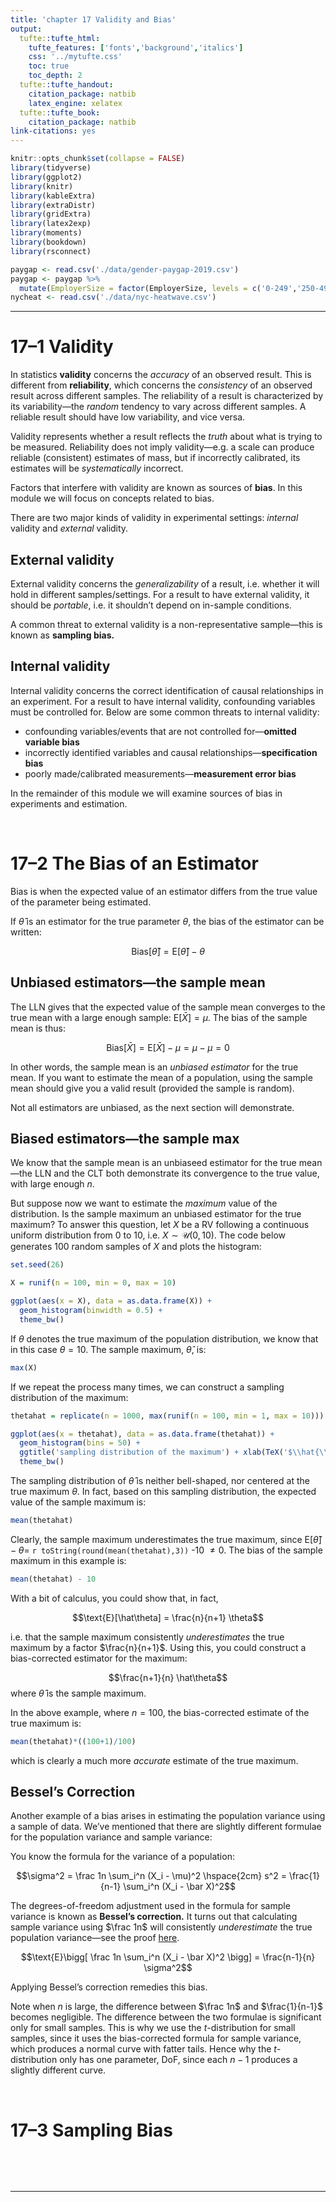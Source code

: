 ```yaml
---
title: 'chapter 17 Validity and Bias'
output:
  tufte::tufte_html:
    tufte_features: ['fonts','background','italics']
    css: '../mytufte.css'
    toc: true
    toc_depth: 2
  tufte::tufte_handout:
    citation_package: natbib
    latex_engine: xelatex
  tufte::tufte_book:
    citation_package: natbib
link-citations: yes
---
```


```r
knitr::opts_chunk$set(collapse = FALSE)
library(tidyverse)
library(ggplot2)
library(knitr)
library(kableExtra)
library(extraDistr)
library(gridExtra)
library(latex2exp)
library(moments)
library(bookdown)
library(rsconnect)
```

```r
paygap <- read.csv('./data/gender-paygap-2019.csv')
paygap <- paygap %>%
  mutate(EmployerSize = factor(EmployerSize, levels = c('0-249','250-499','500-999','1000-4999','5000-19999','20000+')))
nycheat <- read.csv('./data/nyc-heatwave.csv')
```

\newcommand{\E}{\text{E}}
\newcommand{\Var}{\text{Var}}
\newcommand{\SD}{\text{SD}}
\newcommand{\SE}{\text{SE}}
\newcommand{\Cov}{\text{Cov}}
\newcommand{\Cor}{\text{Cor}}
\renewcommand{\P}{\text{P}}
\newcommand{\pd}[2]{\frac{\partial #1}{\partial #2}}
\newcommand{\sumin}{\sum_i^n}
\newcommand{\Bias}{\text{Bias}}

---

# 17--1 Validity

In statistics **validity** concerns the *accuracy* of an observed result. This is different from **reliability**, which concerns the *consistency* of an observed result across different samples. The reliability of a result is characterized by its variability---the *random* tendency to vary across different samples. A reliable result should have low variability, and vice versa. 

Validity represents whether a result reflects the *truth* about what is trying to be measured. Reliability does not imply validity---e.g. a scale can produce reliable (consistent) estimates of mass, but if incorrectly calibrated, its estimates will be *systematically* incorrect.   

Factors that interfere with validity are known as sources of **bias**. In this module we will focus on concepts related to bias.  

There are two major kinds of validity in experimental settings: *internal* validity and *external* validity.    

## External validity

External validity concerns the *generalizability* of a result, i.e. whether it will hold in different samples/settings. For a result to have external validity, it should be *portable*, i.e. it shouldn't depend on in-sample conditions.  

A common threat to external validity is a non-representative sample---this is known as **sampling bias.**    

## Internal validity  

Internal validity concerns the correct identification of causal relationships in an experiment. For a result to have internal validity, confounding variables must be controlled for. Below are some common threats to internal validity: 

- confounding variables/events that are not controlled for---**omitted variable bias**
- incorrectly identified variables and causal relationships---**specification bias**
- poorly made/calibrated measurements---**measurement error bias**  

In the remainder of this module we will examine sources of bias in experiments and estimation.  



\ 

# 17--2 The Bias of an Estimator

Bias is when the expected value of an estimator differs from the true value of the parameter being estimated.  

If $\hat\theta$ is an estimator for the true parameter $\theta$, the bias of the estimator can be written:

$$\Bias[\hat\theta] = \E[\hat\theta] - \theta$$

## Unbiased estimators---the sample mean

The LLN gives that the expected value of the sample mean converges to the true mean with a large enough sample: $\E[\bar X] = \mu$. The bias of the sample mean is thus:

$$\Bias[\bar X] = \E[\bar X] - \mu = \mu - \mu = 0$$

In other words, the sample mean is an *unbiased estimator* for the true mean. If you want to estimate the mean of a population, using the sample mean should give you a valid result (provided the sample is random).  

Not all estimators are unbiased, as the next section will demonstrate.  

## Biased estimators---the sample max

We know that the sample mean is an unbiaseed estimator for the true mean---the LLN and the CLT both demonstrate its convergence to the true value, with large enough $n$. 

But suppose now we want to estimate the *maximum* value of the distribution. Is the sample maximum an unbiased estimator for the true maximum? To answer this question, let $X$ be a RV following a continuous uniform distribution from 0 to 10, i.e. $X \sim \mathcal U(0,10)$. The code below generates 100 random samples of $X$ and plots the histogram:

```r
set.seed(26)
```

```r
X = runif(n = 100, min = 0, max = 10)

ggplot(aes(x = X), data = as.data.frame(X)) + 
  geom_histogram(binwidth = 0.5) +
  theme_bw()
```

If $\theta$ denotes the true maximum of the population distribution, we know that in this case $\theta = 10$. The sample maximum, $\hat\theta$, is:

```r
max(X)
```

If we repeat the process many times, we can construct a sampling distribution of the maximum:

```r
thetahat = replicate(n = 1000, max(runif(n = 100, min = 1, max = 10)))

ggplot(aes(x = thetahat), data = as.data.frame(thetahat)) + 
  geom_histogram(bins = 50) +
  ggtitle('sampling distribution of the maximum') + xlab(TeX('$\\hat{\\theta}$')) +
  theme_bw()
```

The sampling distribution of $\hat\theta$ is neither bell-shaped, nor centered at the true maximum $\theta$. In fact, based on this sampling distribution, the expected value of the sample maximum is:

```r
mean(thetahat)
```

Clearly, the sample maximum underestimates the true maximum, since $\E[\hat\theta] - \theta =$ `r toString(round(mean(thetahat),3))` -10 $\neq 0$. The bias of the sample maximum in this example is:

```r
mean(thetahat) - 10
```

With a bit of calculus, you could show that, in fact, 

$$\E[\hat\theta] = \frac{n}{n+1} \theta$$

i.e. that the sample maximum consistently *underestimates* the true maximum by a factor $\frac{n}{n+1}$. Using this, you could construct a bias-corrected estimator for the maximum:

$$\frac{n+1}{n} \hat\theta$$
where $\hat\theta$ is the sample maximum. 

In the above example, where $n=100$, the bias-corrected estimate of the true maximum is:

```r
mean(thetahat)*((100+1)/100)
```

which is clearly a much more *accurate* estimate of the true maximum. 

## Bessel's Correction

Another example of a bias arises in estimating the population variance using a sample of data. We've mentioned that there are slightly different formulae for the population variance and sample variance:  

You know the formula for the variance of a population:

$$\sigma^2 = \frac 1n \sum_i^n (X_i - \mu)^2 \hspace{2cm} s^2 = \frac{1}{n-1} \sum_i^n (X_i - \bar X)^2$$

The degrees-of-freedom adjustment used in the formula for sample variance is known as **Bessel's correction.** It turns out that calculating sample variance using $\frac 1n$ will consistently *underestimate* the true population variance---see the proof <a href="https://en.wikipedia.org/wiki/Bessel%27s_correction#Formula">here</a>. 

$$\E \bigg[ \frac 1n \sum_i^n (X_i - \bar X)^2 \bigg] = \frac{n-1}{n} \sigma^2$$

Applying Bessel's correction remedies this bias.  

Note when $n$ is large, the difference between $\frac 1n$ and $\frac{1}{n-1}$ becomes negligible. The difference between the two formulae is significant only for small samples. This is why we use the $t$-distribution for small samples, since it uses the bias-corrected formula for sample variance, which produces a normal curve with fatter tails. Hence why the $t$-distribution only has one parameter, DoF, since each $n-1$ produces a slightly different curve.  



\ 

# 17--3 Sampling Bias 







\ 

\ 

---

\ 



